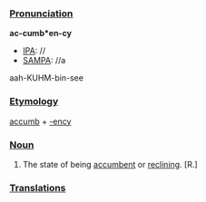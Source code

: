 ===[[Pronunciation]]===

'''ac-cumb*en-cy'''
*[[IPA]]: //
*[[SAMPA]]: //a
aah-KUHM-bin-see
===[[Etymology]]===

[[accumb]] + [[-ency]]
===[[Noun]]===

#The state of being [[accumbent]] or [[reclining]]. [R.]
===[[Translations]]===